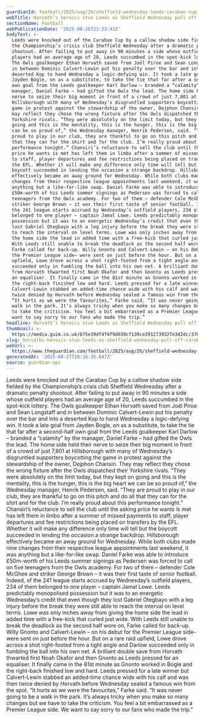 ```yaml
---
guardianId: football/2025/aug/26/sheffield-wednesday-leeds-carabao-cup-match-report
webTitle: Horvath’s heroics stun Leeds as Sheffield Wednesday pull off Carabao Cup shock
sectionName: Football
webPublicationDate: '2025-08-26T21:23:43Z'
bodyText: >-
  Leeds were knocked out of the Carabao Cup by a callow shadow side fielded by
  the Championship’s crisis club Sheffield Wednesday after a dramatic penalty
  shootout. After failing to put away in 90 minutes a side whose outfield
  players had an average age of 20, Leeds succumbed in the spot-kick lottery.
  The Owls goalkeeper Ethan Horvath saved from Joël Piroe and Sean Longstaff and
  in between Dominic Calvert-Lewin put his penalty over the bar and into a
  deserted Kop to hand Wednesday a logic-defying win. It took a late goal from
  Jayden Bogle, on as a substitute, to take the tie that far after a second-half
  own goal from the Leeds goalkeeper Karl Darlow – branded a “calamity” by the
  manager, Daniel Farke – had gifted the Owls the lead. The home side held their
  nerve to seize their big moment in front of a crowd of just 7,801 at
  Hillsborough with many of Wednesday’s disgruntled supporters boycotting the
  game in protest against the stewardship of the owner, Dejphon Chansiri. They
  may reflect they chose the wrong fixture after the Owls dispatched their
  Yorkshire rivals. “They were absolutely on the limit today, but they kept on
  going and this is the mentality, this is the hunger, this is the big heart we
  can be so proud of,” the Wednesday manager, Henrik Pedersen, said. “They are
  proud to play in our club, they are thankful to go on this pitch and do all
  that they can for the shirt and for the club. I’m really proud about this
  performance tonight.” Chansiri’s reluctance to sell the club until the asking
  price he wants is met has left them in limbo after a summer of missed payments
  to staff, player departures and fee restrictions being placed on transfers by
  the EFL. Whether it will make any difference only time will tell but the
  boycott succeeded in lending the occasion a strange backdrop. Hillsborough
  effectively became an away ground for Wednesday. While both clubs made nine
  changes from their respective league appointments last weekend, it was
  anything but a like-for-like swap. Daniel Farke was able to introduce
  £50m-worth of his Leeds summer signings as Pedersen was forced to call on five
  teenagers from the Owls academy. For two of them – defender Cole McGhee and
  striker George Brown – it was their first taste of senior football. Indeed, of
  the 241 league starts accrued by Wednesday’s outfield players, 234 of them
  belonged to one player – captain Jamal Lowe. Leeds predictably monopolised
  possession but it was to an energetic Wednesday’s credit that even though they
  lost Gabriel Otegbayo with a leg injury before the break they were still able
  to reach the interval on level terms. Lowe was only inches away from giving
  the home side the lead in added time with a free-kick that curled just wide.
  With Leeds still unable to break the deadlock as the second half wore on,
  Farke called for back-up. Willy Gnonto and Calvert-Lewin – on his debut for
  the Premier League side– were sent on just before the hour. But on a rare raid
  upfield, Lowe drove across a shot right-footed from a tight angle and Darlow
  succeeded only in fumbling the ball into his own net. A brilliant double save
  from Horvath thwarted first Noah Okafor and then Gnonto as Leeds pressed for
  an equaliser. It finally came in the 81st minute as Gnonto worked in Bogle and
  the right-back finished low and hard. Leeds pressed for a late winner but
  Calvert-Lewin stabbed an added‑time chance wide with his calf and was then
  twice denied by Horvath before Wednesday sealed a famous win from the spot.
  “It hurts as we were the favourites,” Farke said. “It was never going to be a
  walk in the park. It’s always tricky when you make so many changes but we have
  to take the criticism. You feel a bit embarrassed as a Premier League side. We
  want to say sorry to our fans who made the trip.”
headline: Horvath’s heroics stun Leeds as Sheffield Wednesday pull off Carabao Cup shock
thumbnail: >-
  https://media.guim.co.uk/675e39df4f4f9d039cf139ce391273932fe3d2dc/376_0_3387_2709/500.jpg
slug: horvaths-heroics-stun-leeds-as-sheffield-wednesday-pull-off-carabao-cup-shock
webUrl: >-
  https://www.theguardian.com/football/2025/aug/26/sheffield-wednesday-leeds-carabao-cup-match-report
generatedAt: '2025-08-27T10:16:35.647Z'
source: guardian-api
---
```

Leeds were knocked out of the Carabao Cup by a callow shadow side fielded by the Championship’s crisis club Sheffield Wednesday after a dramatic penalty shootout. After failing to put away in 90 minutes a side whose outfield players had an average age of 20, Leeds succumbed in the spot-kick lottery. The Owls goalkeeper Ethan Horvath saved from Joël Piroe and Sean Longstaff and in between Dominic Calvert-Lewin put his penalty over the bar and into a deserted Kop to hand Wednesday a logic-defying win. It took a late goal from Jayden Bogle, on as a substitute, to take the tie that far after a second-half own goal from the Leeds goalkeeper Karl Darlow – branded a “calamity” by the manager, Daniel Farke – had gifted the Owls the lead. The home side held their nerve to seize their big moment in front of a crowd of just 7,801 at Hillsborough with many of Wednesday’s disgruntled supporters boycotting the game in protest against the stewardship of the owner, Dejphon Chansiri. They may reflect they chose the wrong fixture after the Owls dispatched their Yorkshire rivals. “They were absolutely on the limit today, but they kept on going and this is the mentality, this is the hunger, this is the big heart we can be so proud of,” the Wednesday manager, Henrik Pedersen, said. “They are proud to play in our club, they are thankful to go on this pitch and do all that they can for the shirt and for the club. I’m really proud about this performance tonight.” Chansiri’s reluctance to sell the club until the asking price he wants is met has left them in limbo after a summer of missed payments to staff, player departures and fee restrictions being placed on transfers by the EFL. Whether it will make any difference only time will tell but the boycott succeeded in lending the occasion a strange backdrop. Hillsborough effectively became an away ground for Wednesday. While both clubs made nine changes from their respective league appointments last weekend, it was anything but a like-for-like swap. Daniel Farke was able to introduce £50m-worth of his Leeds summer signings as Pedersen was forced to call on five teenagers from the Owls academy. For two of them – defender Cole McGhee and striker George Brown – it was their first taste of senior football. Indeed, of the 241 league starts accrued by Wednesday’s outfield players, 234 of them belonged to one player – captain Jamal Lowe. Leeds predictably monopolised possession but it was to an energetic Wednesday’s credit that even though they lost Gabriel Otegbayo with a leg injury before the break they were still able to reach the interval on level terms. Lowe was only inches away from giving the home side the lead in added time with a free-kick that curled just wide. With Leeds still unable to break the deadlock as the second half wore on, Farke called for back-up. Willy Gnonto and Calvert-Lewin – on his debut for the Premier League side– were sent on just before the hour. But on a rare raid upfield, Lowe drove across a shot right-footed from a tight angle and Darlow succeeded only in fumbling the ball into his own net. A brilliant double save from Horvath thwarted first Noah Okafor and then Gnonto as Leeds pressed for an equaliser. It finally came in the 81st minute as Gnonto worked in Bogle and the right-back finished low and hard. Leeds pressed for a late winner but Calvert-Lewin stabbed an added‑time chance wide with his calf and was then twice denied by Horvath before Wednesday sealed a famous win from the spot. “It hurts as we were the favourites,” Farke said. “It was never going to be a walk in the park. It’s always tricky when you make so many changes but we have to take the criticism. You feel a bit embarrassed as a Premier League side. We want to say sorry to our fans who made the trip.”

